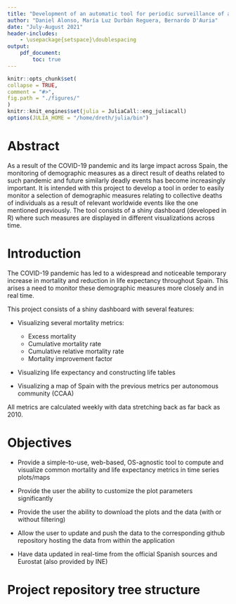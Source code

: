 ```yaml
---
title: "Development of an automatic tool for periodic surveillance of actuarial and demographic indicators"
author: "Daniel Alonso, María Luz Durbán Reguera, Bernardo D'Auria"
date: "July-August 2021"
header-includes:
    - \usepackage{setspace}\doublespacing
output: 
    pdf_document:
        toc: true
---
```


```r
knitr::opts_chunk$set(
collapse = TRUE,
comment = "#>",
fig.path = "./figures/"
)
knitr::knit_engines$set(julia = JuliaCall::eng_juliacall)
options(JULIA_HOME = "/home/dreth/julia/bin")
```

\newpage

# Abstract

As a result of the COVID-19 pandemic and its large impact across Spain, the monitoring of demographic measures as a direct result of deaths related to such pandemic and future similarly deadly events has become increasingly important. It is intended with this project to develop a tool in order to easily monitor a selection of demographic measures relating to collective deaths of individuals as a result of relevant worldwide events like the one mentioned previously. The tool consists of a shiny dashboard (developed in R) where such measures are displayed in different visualizations across time.

# Introduction

The COVID-19 pandemic has led to a widespread and noticeable temporary increase in mortality and reduction in life expectancy throughout Spain. This arises a need to monitor these demographic measures more closely and in real time. 

This project consists of a shiny dashboard with several features:

- Visualizing several mortality metrics:
    - Excess mortality
    - Cumulative mortality rate
    - Cumulative relative mortality rate
    - Mortality improvement factor

- Visualizing life expectancy and constructing life tables

- Visualizing a map of Spain with the previous metrics per autonomous community (CCAA)

All metrics are calculated weekly with data stretching back as far back as 2010.

# Objectives

- Provide a simple-to-use, web-based, OS-agnostic tool to compute and visualize common mortality and life expectancy metrics in time series plots/maps

- Provide the user the ability to customize the plot parameters significantly

- Provide the user the ability to download the plots and the data (with or without filtering)

- Allow the user to update and push the data to the corresponding github repository hosting the data from within the application

- Have data updated in real-time from the official Spanish sources and Eurostat (also provided by INE)

# Project repository tree structure

